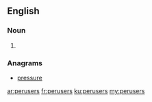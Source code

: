 ==English==

===Noun===
{{head|en|noun plural form}}

# {{plural of|peruser|lang=en}}

===Anagrams===
* [[pressure#English|pressure]]

[[ar:perusers]]
[[fr:perusers]]
[[ku:perusers]]
[[my:perusers]]